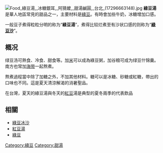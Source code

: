 {{expand|time=2007-10-07T02:39:21Z}}
[[File:Food_綠豆湯,_冰糖銀耳,_阿猜嬤,_甜湯鹹圓,_台北_(17296663148).jpg|thumb]]
'''綠豆湯'''是華人地區常見的甜品之一，主要材料是[[綠豆|綠豆]]。有時會加些牛奶，冰糖增加口感。

一般豆子煮得粒粒分明的称为“'''綠豆湯'''”，煮得比较烂煮至有沙状口感的则称为“'''[[綠豆沙|綠豆沙]]'''”。

==概况==
绿豆汤可熱食、冷食、甜食等。加[[大米|米]]可以成為綠豆粥，加谷粮可成为绿豆什锦羹。南方也常加[[海带|海带]]一起熬煮。

熬煮過程當中除了加糖之外，不加其他材料。糖可以是冰糖、砂糖或紅糖，帶出的口味也不同。這是夏天清涼解渴的消暑聖品。

在台灣，夏天的綠豆湯與冬天的[[紅豆|紅豆]]湯是典型的夏冬兩季的代表飲品

==相關==
*[[綠豆冰沙|綠豆冰沙]]
*[[紅豆湯|紅豆湯]]
*[[綠豆|綠豆]]

{{Dessert-stub}}

[[Category:綠豆|Category:綠豆]]
[[Category:甜湯|Category:甜湯]]